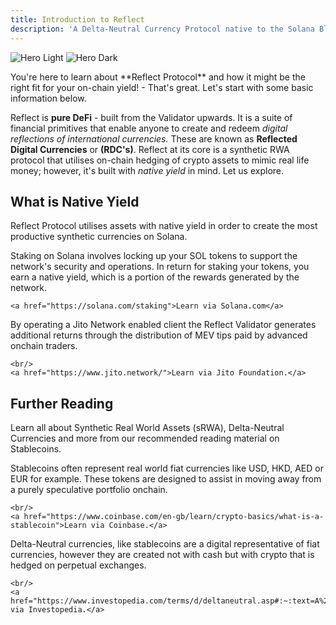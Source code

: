 ```yaml
---
title: Introduction to Reflect
description: 'A Delta-Neutral Currency Protocol native to the Solana Blockchain'
---
```


<img
  className="block dark:hidden"
  src="/images/banner.svg"
  alt="Hero Light"
/>
<img
  className="hidden dark:block"
  src="/images/banner.svg"
  alt="Hero Dark"
/>

<CardGroup cols={1}>
<Card 
  title="Hey, Reader"
  icon="hand-sparkles"
  >
  You're here to learn about **Reflect Protocol** and how it might be the right fit for your on-chain yield! - That's great. Let's start with some basic information below.
  </Card>
</CardGroup>

Reflect is **pure DeFi** - built from the Validator upwards. It is a suite of financial primitives that enable anyone to create and redeem *digital reflections of international currencies.* These are known as **Reflected Digital Currencies** or **(RDC's)**. Reflect at its core is a synthetic RWA protocol that utilises on-chain hedging of crypto assets to mimic real life money; however, it's built with *native yield* in mind. Let us explore.

## What is Native Yield
Reflect Protocol utilises assets with native yield in order to create the most productive synthetic currencies on Solana.

<CardGroup cols={2}>
  <Card
    title="Proof-of-Stake Rewards"
    icon="money-bill-trend-up"
    href="https://solana.com/staking"
  >
    Staking on Solana involves locking up your SOL tokens to support the network's security and operations. In return for staking your tokens, you earn a native yield, which is a portion of the rewards generated by the network. 
    <br/>

    <a href="https://solana.com/staking">Learn via Solana.com</a>
  </Card>
  <Card
    title="Maximum Extractable Value (MEV)"
    icon="binoculars"
    href="https://www.jito.wtf/"
  >
    By operating a Jito Network enabled client the Reflect Validator generates additional returns through the distribution of MEV tips paid by advanced onchain traders.

    <br/>
    <a href="https://www.jito.network/">Learn via Jito Foundation.</a>
  </Card>
</CardGroup>

## Further Reading

Learn all about Synthetic Real World Assets (sRWA), Delta-Neutral Currencies and more from our recommended reading material on Stablecoins.

<CardGroup cols={1}>
  <Card
    title="Stablecoins"
    icon="coins"
    href="https://www.coinbase.com/en-gb/learn/crypto-basics/what-is-a-stablecoin"
  >
    Stablecoins often represent real world fiat currencies like USD, HKD, AED or EUR for example. These tokens are designed to assist in moving away from a purely speculative portfolio onchain.

    <br/>
    <a href="https://www.coinbase.com/en-gb/learn/crypto-basics/what-is-a-stablecoin">Learn via Coinbase.</a>
  </Card>
  <Card
    title="Delta-Neutral Currencies"
    icon="coins"
    href="https://www.coinbase.com/en-gb/learn/crypto-basics/what-is-a-stablecoin"
  >
    Delta-Neutral currencies, like stablecoins are a digital representative of fiat currencies, however they are created not with cash but with crypto that is hedged on perpetual exchanges.

    <br/>
    <a href="https://www.investopedia.com/terms/d/deltaneutral.asp#:~:text=A%20delta%2Dneutral%20portfolio%20evens,also%20used%20for%20hedging%20purposes.">Learn via Investopedia.</a>
  </Card>
</CardGroup>
